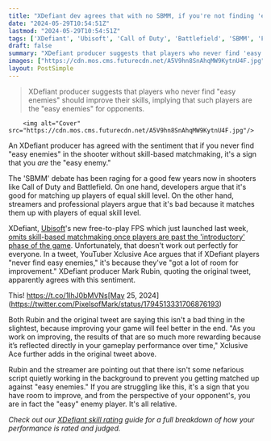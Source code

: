 ```yaml
---
title: "XDefiant dev agrees that with no SBMM, if you're not finding 'easy enemies' in Ubisoft's shooter, it's because you are the easy enemy"
date: "2024-05-29T10:54:51Z"
lastmod: "2024-05-29T10:54:51Z"
tags: ['XDefiant', 'Ubisoft', 'Call of Duty', 'Battlefield', 'SBMM', 'FPS']
draft: false
summary: "XDefiant producer suggests that players who never find 'easy enemies' should improve their skills, implying that such players are the 'easy enemies' for opponents."
images: ["https://cdn.mos.cms.futurecdn.net/A5V9hn8SnAhqMW9KytnU4F.jpg"]
layout: PostSimple
---
```

> XDefiant producer suggests that players who never find "easy enemies" should improve their skills, implying that such players are the "easy enemies" for opponents.


        <img alt="Cover" src="https://cdn.mos.cms.futurecdn.net/A5V9hn8SnAhqMW9KytnU4F.jpg"/>
        
An XDefiant producer has agreed with the sentiment that if you never find "easy enemies" in the shooter without skill-based matchmaking, it's a sign that you *are* the "easy enemy."

The 'SBMM' debate has been raging for a good few years now in shooters like Call of Duty and Battlefield. On one hand, developers argue that it's good for matching up players of equal skill level. On the other hand, streamers and professional players argue that it's bad because it matches them up with players of equal skill level.

XDefiant, [Ubisoft](https://www.gamesradar.com/tag/ubisoft/)'s new free-to-play FPS which just launched last week, [omits skill-based matchmaking once players are past the 'introductory' phase of the game](https://www.gamesradar.com/games/fps/xdefiant-opens-with-skill-based-matchmaking-but-drops-it-quickly-and-players-are-loving-the-sbmm-free-life/). Unfortunately, that doesn't work out perfectly for everyone. In a tweet, YouTuber Xclusive Ace argues that if XDefiant players "never find easy enemies," it's because they've "got a lot of room for improvement." XDefiant producer Mark Rubin, quoting the original tweet, apparently agrees with this sentiment.

This! https://t.co/1IhJ0bMVNs[May 25, 2024](https://twitter.com/PixelsofMark/status/1794513331706876193)

Both Rubin and the original tweet are saying this isn't a bad thing in the slightest, because improving your game will feel better in the end. "As you work on improving, the results of that are so much more rewarding because it’s reflected directly in your gameplay performance over time," Xclusive Ace further adds in the original tweet above.

Rubin and the streamer are pointing out that there isn't some nefarious script quietly working in the background to prevent you getting matched up against "easy enemies." If you are struggling like this, it's a sign that you have room to improve, and from the perspective of your opponent's, you are in fact the "easy" enemy player. It's all relative.

*Check out our *[<em>XDefiant skill rating</em>](https://www.gamesradar.com/games/fps/xdefiant-skill-rating/)* guide for a full breakdown of how your performance is rated and judged.*
        